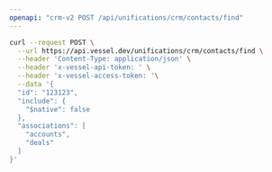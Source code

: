 ```yaml
---
openapi: "crm-v2 POST /api/unifications/crm/contacts/find"
---
```


<RequestExample>

```bash Request
curl --request POST \
  --url https://api.vessel.dev/unifications/crm/contacts/find \
  --header 'Content-Type: application/json' \
  --header 'x-vessel-api-token: ' \
  --header 'x-vessel-access-token: '\
  --data '{
  "id": "123123",
  "include": {
    "$native": false
  },
  "associations": [
    "accounts",
    "deals"
  ]
}'
```

</RequestExample>


